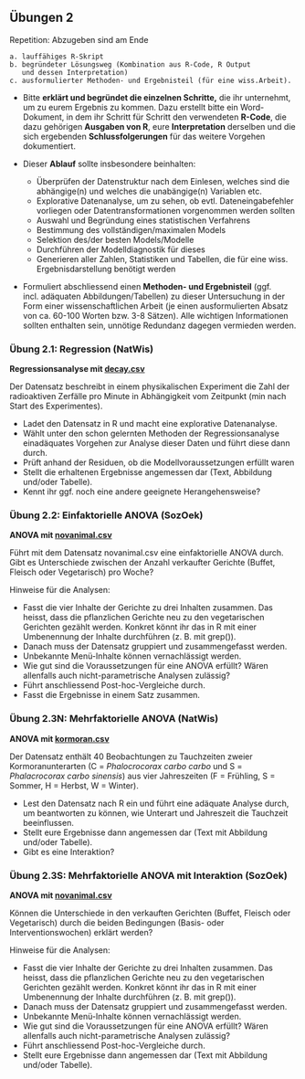 ## Übungen 2

Repetition: Abzugeben sind am Ende
    
    a. lauffähiges R-Skript
    b. begründeter Lösungsweg (Kombination aus R-Code, R Output 
       und dessen Interpretation)
    c. ausformulierter Methoden- und Ergebnisteil (für eine wiss.Arbeit).
    
- Bitte **erklärt und begründet die einzelnen Schritte,** die ihr unternehmt, um zu eurem Ergebnis zu kommen. Dazu erstellt bitte ein Word-Dokument, in dem ihr Schritt für Schritt den verwendeten **R-Code**, die dazu      gehörigen **Ausgaben von R**, eure **Interpretation** derselben und die sich ergebenden **Schlussfolgerungen** für das weitere Vorgehen dokumentiert.
  
- Dieser **Ablauf** sollte insbesondere beinhalten:
    - Überprüfen der Datenstruktur nach dem Einlesen, welches sind die abhängige(n) und welches die unabängige(n) Variablen etc.
    - Explorative Datenanalyse, um zu sehen, ob evtl. Dateneingabefehler vorliegen oder Datentransformationen vorgenommen werden sollten
    - Auswahl und Begründung eines statistischen Verfahrens
    - Bestimmung des vollständigen/maximalen Models
    - Selektion des/der besten Models/Modelle
    - Durchführen der Modelldiagnostik für dieses
    - Generieren aller Zahlen, Statistiken und Tabellen, die für eine wiss. Ergebnisdarstellung benötigt werden
    
- Formuliert abschliessend einen **Methoden- und Ergebnisteil** (ggf. incl. adäquaten Abbildungen/Tabellen) zu dieser Untersuchung in der Form einer wissenschaftlichen Arbeit (je einen ausformulierten Absatz von ca. 60-100 Worten bzw. 3-8 Sätzen). Alle wichtigen Informationen sollten enthalten sein, unnötige Redundanz dagegen vermieden werden.

### Übung 2.1: Regression (NatWis)

**Regressionsanalyse mit [decay.csv](14_Statistik2/data/decay.csv)**

Der Datensatz beschreibt in einem physikalischen Experiment die Zahl der radioaktiven Zerfälle pro Minute in Abhängigkeit vom Zeitpunkt (min nach Start des Experimentes).

- Ladet den Datensatz in R und macht eine explorative Datenanalyse.
- Wählt unter den schon gelernten Methoden der Regressionsanalyse einadäquates Vorgehen zur Analyse dieser Daten und führt diese dann durch.
- Prüft anhand der Residuen, ob die Modellvoraussetzungen erfüllt waren
- Stellt die erhaltenen Ergebnisse angemessen dar (Text, Abbildung und/oder Tabelle).
- Kennt ihr ggf. noch eine andere geeignete Herangehensweise?


### Übung 2.2: Einfaktorielle ANOVA (SozOek)

**ANOVA mit [novanimal.csv](13_Statistik1/data/novanimal.csv)**

Führt mit dem Datensatz novanimal.csv eine einfaktorielle ANOVA durch. Gibt es Unterschiede zwischen der Anzahl verkaufter Gerichte (Buffet, Fleisch oder Vegetarisch) pro Woche?

Hinweise für die Analysen:

- Fasst die vier Inhalte der Gerichte zu drei Inhalten zusammen. Das heisst, dass die pflanzlichen Gerichte neu zu den vegetarischen Gerichten gezählt
werden. Konkret könnt ihr das in R mit einer Umbenennung der Inhalte durchführen (z. B. mit grep()).
- Danach muss der Datensatz gruppiert und zusammengefasst werden.
- Unbekannte Menü-Inhalte können vernachlässigt werden.
- Wie gut sind die Voraussetzungen für eine ANOVA erfüllt? Wären allenfalls auch nicht-parametrische Analysen zulässig?
- Führt anschliessend Post-hoc-Vergleiche durch.
- Fasst die Ergebnisse in einem Satz zusammen.


### Übung 2.3N: Mehrfaktorielle ANOVA (NatWis)

**ANOVA mit [kormoran.csv](14_Statistik2/data/kormoran.csv)**

Der Datensatz enthält 40 Beobachtungen zu Tauchzeiten zweier Kormoranunterarten (C = *Phalocrocorax carbo carbo* und S = *Phalacrocorax carbo sinensis*) aus vier Jahreszeiten (F = Frühling, S = Sommer, H = Herbst, W = Winter).

- Lest den Datensatz nach R ein und führt eine adäquate Analyse durch, um
beantworten zu können, wie Unterart und Jahreszeit die Tauchzeit beeinflussen.
- Stellt eure Ergebnisse dann angemessen dar (Text mit Abbildung und/oder Tabelle).
- Gibt es eine Interaktion?

### Übung 2.3S: Mehrfaktorielle ANOVA mit Interaktion (SozOek)

**ANOVA mit [novanimal.csv](13_Statistik1/data/novanimal.csv)**

Können die Unterschiede in den verkauften Gerichten (Buffet, Fleisch oder
Vegetarisch) durch die beiden Bedingungen (Basis- oder Interventionswochen) erklärt werden?

Hinweise für die Analysen:

- Fasst die vier Inhalte der Gerichte zu drei Inhalten zusammen. Das heisst,
dass die pflanzlichen Gerichte neu zu den vegetarischen Gerichten gezählt
werden. Konkret könnt ihr das in R mit einer Umbenennung der Inhalte
durchführen (z. B. mit grep()).
- Danach muss der Datensatz gruppiert und zusammengefasst werden.
- Unbekannte Menü-Inhalte können vernachlässigt werden.
- Wie gut sind die Voraussetzungen für eine ANOVA erfüllt? Wären allenfalls
auch nicht-parametrische Analysen zulässig?
- Führt anschliessend Post-hoc-Vergleiche durch.
- Stellt eure Ergebnisse dann angemessen dar (Text mit Abbildung und/oder Tabelle).

